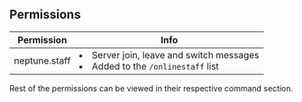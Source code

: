 ## Permissions

| Permission | Info |
| --- | --- |
| neptune.staff | <li>Server join, leave and switch messages</li><li>Added to the `/onlinestaff` list</li> |

Rest of the permissions can be viewed in their respective command section.

